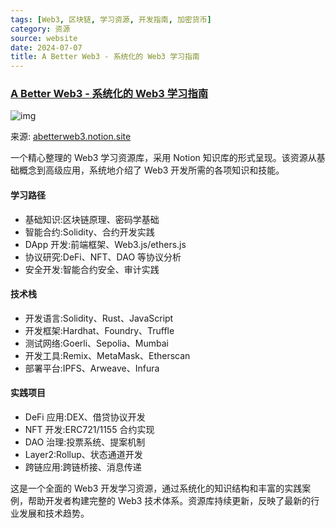 ```yaml
---
tags: [Web3, 区块链, 学习资源, 开发指南, 加密货币]
category: 资源
source: website
date: 2024-07-07
title: A Better Web3 - 系统化的 Web3 学习指南
---
```


### [A Better Web3 - 系统化的 Web3 学习指南](https://abetterweb3.notion.site/abetterweb3-7ce334dcf8524cb79a5894bdd784ddb4)

![img](https://img.mengpeng.tech/i/2024/12/08/67551377383f7.webp)

来源: [abetterweb3.notion.site](https://abetterweb3.notion.site/abetterweb3-7ce334dcf8524cb79a5894bdd784ddb4)

一个精心整理的 Web3 学习资源库，采用 Notion 知识库的形式呈现。该资源从基础概念到高级应用，系统地介绍了 Web3 开发所需的各项知识和技能。

#### 学习路径
- 基础知识:区块链原理、密码学基础
- 智能合约:Solidity、合约开发实践
- DApp 开发:前端框架、Web3.js/ethers.js
- 协议研究:DeFi、NFT、DAO 等协议分析
- 安全开发:智能合约安全、审计实践

#### 技术栈
- 开发语言:Solidity、Rust、JavaScript
- 开发框架:Hardhat、Foundry、Truffle
- 测试网络:Goerli、Sepolia、Mumbai
- 开发工具:Remix、MetaMask、Etherscan
- 部署平台:IPFS、Arweave、Infura

#### 实践项目
- DeFi 应用:DEX、借贷协议开发
- NFT 开发:ERC721/1155 合约实现
- DAO 治理:投票系统、提案机制
- Layer2:Rollup、状态通道开发
- 跨链应用:跨链桥接、消息传递

这是一个全面的 Web3 开发学习资源，通过系统化的知识结构和丰富的实践案例，帮助开发者构建完整的 Web3 技术体系。资源库持续更新，反映了最新的行业发展和技术趋势。 